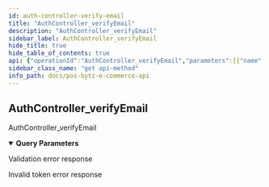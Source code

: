 ```yaml
---
id: auth-controller-verify-email
title: "AuthController_verifyEmail"
description: "AuthController_verifyEmail"
sidebar_label: AuthController_verifyEmail
hide_title: true
hide_table_of_contents: true
api: {"operationId":"AuthController_verifyEmail","parameters":[{"name":"userId","required":true,"in":"query","schema":{"type":"string"}},{"name":"token","required":true,"in":"query","schema":{"type":"string"}}],"responses":{"200":{"description":""},"400":{"description":"Validation error response","content":{"application/json":{"example":"{\"statusCode\":400,\"errors\":{\"userId\":[\"userId must be a mongodb id\"],\"token\":[\"token must be a string\"]},\"message\":\"Bad Request\"}"}}},"401":{"description":"Invalid token error response","content":{"application/json":{"example":"{\"statusCode\":401,\"message\":\"Invalid token\",\"error\":\"Unauthorized\"}"}}}},"tags":["Auth"],"security":[{"oauth2":["users:read","users:write"]}],"description":"AuthController_verifyEmail","method":"get","path":"/v1/auth/email/verify","servers":[],"securitySchemes":{"oauth2":{"type":"oauth2","flows":{"authorizationCode":{"authorizationUrl":"https://gateway-api.smartbytz.com/ecommerce/oauth2/authorize","tokenUrl":"https://gateway-api.smartbytz.com/ecommerce/oauth2/token","scopes":["countries:read","merchants:read","categories:read","items:read","users:read","users:write","carts:read","carts:write","order:read","orders:write","search:read"]}}}},"info":{"title":"PosBytz E-Commerce API","description":"The PosBytz E-Commerce API description","version":"1.0","contact":{}},"postman":{"name":"Auth Controller verify Email","description":{"type":"text/plain"},"url":{"path":["v1","auth","email","verify"],"host":["{{baseUrl}}"],"query":[{"disabled":false,"description":{"content":"(Required) ","type":"text/plain"},"key":"userId","value":""},{"disabled":false,"description":{"content":"(Required) ","type":"text/plain"},"key":"token","value":""}],"variable":[]},"header":[{"key":"Accept","value":"application/json"}],"method":"GET","auth":{"type":"oauth2","oauth2":[]}}}
sidebar_class_name: "get api-method"
info_path: docs/pos-bytz-e-commerce-api
---
```



## AuthController_verifyEmail



AuthController_verifyEmail

<details style={{"marginBottom":"1rem"}} data-collapsed={false} open={true}><summary style={{}}><strong>Query Parameters</strong></summary><div><ul><ParamsItem className={"paramsItem"} param={{"name":"userId","required":true,"in":"query","schema":{"type":"string"}}}></ParamsItem><ParamsItem className={"paramsItem"} param={{"name":"token","required":true,"in":"query","schema":{"type":"string"}}}></ParamsItem></ul></div></details><div><ApiTabs><TabItem label={"200"} value={"200"}><div></div><div></div></TabItem><TabItem label={"400"} value={"400"}><div>

Validation error response

</div><div><MimeTabs groupId={"mime-type"}><TabItem label={"application/json"} value={"application/json"}><SchemaTabs groupId={"schema-tabs"}><TabItem label={"Example"} value={"Example"}><ResponseSamples responseExample={"{\"statusCode\":400,\"errors\":{\"userId\":[\"userId must be a mongodb id\"],\"token\":[\"token must be a string\"]},\"message\":\"Bad Request\"}"} language={"json"}></ResponseSamples></TabItem></SchemaTabs></TabItem></MimeTabs></div></TabItem><TabItem label={"401"} value={"401"}><div>

Invalid token error response

</div><div><MimeTabs groupId={"mime-type"}><TabItem label={"application/json"} value={"application/json"}><SchemaTabs groupId={"schema-tabs"}><TabItem label={"Example"} value={"Example"}><ResponseSamples responseExample={"{\"statusCode\":401,\"message\":\"Invalid token\",\"error\":\"Unauthorized\"}"} language={"json"}></ResponseSamples></TabItem></SchemaTabs></TabItem></MimeTabs></div></TabItem></ApiTabs></div>
      